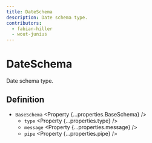 ```yaml
---
title: DateSchema
description: Date schema type.
contributors:
  - fabian-hiller
  - wout-junius
---
```



# DateSchema

Date schema type.

## Definition

- `BaseSchema` <Property {...properties.BaseSchema} />
  - `type` <Property {...properties.type} />
  - `message` <Property {...properties.message} />
  - `pipe` <Property {...properties.pipe} />
